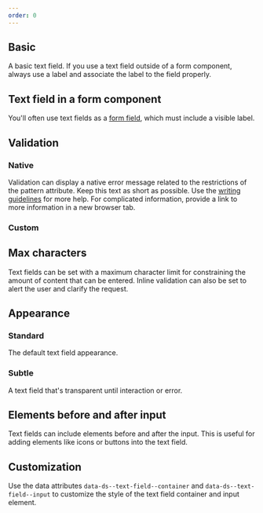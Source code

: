 ```yaml
---
order: 0
---
```



## Basic

A basic text field. If you use a text field outside of a form component, always use a label and associate the label to the field properly.

<Example Component={TextFieldBasic} packageName="@atlaskit/textfield" />

## Text field in a form component

You'll often use text fields as a [form field](/components/form/examples#field), which must include a visible label.

<Example Component={TextFieldForm} packageName="@atlaskit/textfield" />

## Validation

### Native

Validation can display a native error message related to the restrictions of the pattern attribute. Keep this text as short as possible. Use the [writing guidelines](/content/writing-style) for more help. For complicated information, provide a link to more information in a new browser tab.

<Example
  Component={TextFieldFormNativeValidation}
  packageName="@atlaskit/textfield"
/>

### Custom

<Example
  Component={TextFieldFormValidation}
  packageName="@atlaskit/textfield"
/>

## Max characters

Text fields can be set with a maximum character limit for constraining the amount of content that can be entered. Inline validation can also be set to alert the user and clarify the request.

<Example Component={TextFieldMaxValue} packageName="@atlaskit/textfield" />

## Appearance

### Standard

The default text field appearance.

<Example
  Component={TextFieldAppearanceStandard}
  packageName="@atlaskit/textfield"
/>

### Subtle

A text field that's transparent until interaction or error.

<Example
  Component={TextFieldAppearanceSubtle}
  packageName="@atlaskit/textfield"
/>

## Elements before and after input

Text fields can include elements before and after the input. This is useful for adding elements like icons or buttons into the text field.

<Example
  Component={TextFieldElementsBeforeAndAfter}
  packageName="@atlaskit/textfield"
/>

## Customization

Use the data attributes `data-ds--text-field--container` and `data-ds--text-field--input` to customize the style of the text field container and input element.

<Example
  Component={TextFieldOverrideStyles}
  packageName="@atlaskit/textfield"
/>
